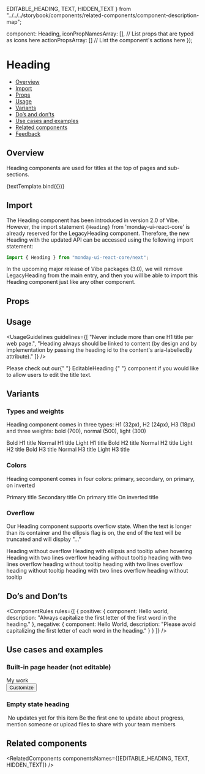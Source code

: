   EDITABLE_HEADING,
  TEXT,
  HIDDEN_TEXT
} from "../../../storybook/components/related-components/component-description-map";


  component: Heading,
  iconPropNamesArray: [], // List props that are typed as icons here
  actionPropsArray: [] // List the component's actions here
});

<Meta title="Text/Heading" component={Heading} argTypes={metaSettings.argTypes} decorators={metaSettings.decorators} />

<!--- Component template -->


# Heading

<!--- Component documentation -->

- [Overview](#overview)
- [Import](#import)
- [Props](#props)
- [Usage](#usage)
- [Variants](#variants)
- [Do’s and don’ts](#dos-and-donts)
- [Use cases and examples](#use-cases-and-examples)
- [Related components](#related-components)
- [Feedback](#feedback)

## Overview

Heading components are used for titles at the top of pages and sub-sections.

<Canvas>
  <Story name="Overview" args={{ children: "Title" }}>
    {textTemplate.bind({})}
  </Story>
</Canvas>

## Import

The Heading component has been introduced in version 2.0 of Vibe.
However, the import statement `{Heading}` from 'monday-ui-react-core' is already reserved for the <Link href="/?path=/docs/text-legacyheading--overview">LegacyHeading</Link> component.
Therefore, the new Heading with the updated API can be accessed using the following import statement:

```javascript
import { Heading } from "monday-ui-react-core/next";
```

In the upcoming major release of Vibe packages (3.0), we will remove LegacyHeading from the main entry, and then you will be able to import this Heading component
just like any other component.

## Props

<ArgsTable story="Overview" />

## Usage

<UsageGuidelines
  guidelines={[
    "Never include more than one H1 title per web page.",
    "Heading always should be linked to content (by design and by implementation by passing the heading id to the content's aria-labelledBy attribute)."
  ]}
/>

<Tip title="Not what you were looking for?">
  Please check out our{" "}
  <Link href="/?path=/docs/inputs-editableheading--overview" withoutSpacing size={Link.sizes.SMALL}>
    EditableHeading
  </Link>{" "}
  component if you would like to allow users to edit the title text.
</Tip>

## Variants

### Types and weights

Heading component comes in three types: H1 (32px), H2 (24px), H3 (18px) and three weights: bold (700), normal (500), light (300)

<Canvas>
  <Story name="Types and weights">
    <Flex
      gap={Flex.gaps.SMALL}
      direction={Flex.directions.COLUMN}
      justify={Flex.justify.START}
      align={Flex.align.START}
    >
      <Heading type={Heading.types.H1} weight={Heading.weights.BOLD}>
        Bold H1 title
      </Heading>
      <Heading type={Heading.types.H1} weight="normal">
        Normal H1 title
      </Heading>
      <Heading type={Heading.types.H1} weight={Heading.weights.LIGHT}>
        Light H1 title
      </Heading>
      <Heading type={Heading.types.H2} weight={Heading.weights.BOLD}>
        Bold H2 title
      </Heading>
      <Heading type={Heading.types.H2} weight={Heading.weights.NORMAL}>
        Normal H2 title
      </Heading>
      <Heading type={Heading.types.H2} weight={Heading.weights.LIGHT}>
        Light H2 title
      </Heading>
      <Heading type={Heading.types.H3} weight={Heading.weights.BOLD}>
        Bold H3 title
      </Heading>
      <Heading type={Heading.types.H3} weight={Heading.weights.NORMAL}>
        Normal H3 title
      </Heading>
      <Heading type={Heading.types.H3} weight={Heading.weights.LIGHT}>
        Light H3 title
      </Heading>
    </Flex>
  </Story>
</Canvas>

### Colors

Heading component comes in four colors: primary, secondary, on primary, on inverted

<Canvas>
  <Story name="Colors">
    <Flex direction={Flex.directions.COLUMN} align={Flex.align.START} gap={Flex.gaps.SMALL}>
      <Heading type={Heading.types.H2} color={Heading.colors.PRIMARY}>
        Primary title
      </Heading>
      <Heading type={Heading.types.H2} type={Heading.types.H2} type={Heading.types.H2} color={Heading.colors.SECONDARY}>
        Secondary title
      </Heading>
      <Heading
        element="div"
        type={Heading.types.H2}
        className={styles.primaryBackground}
        align={Heading.align.CENTER}
        color={Heading.colors.ON_PRIMARY}
      >
        On primary title
      </Heading>
      <Heading
        element="div"
        type={Heading.types.H2}
        className={styles.invertedBackground}
        align={Heading.align.CENTER}
        color={Heading.colors.ON_INVERTED}
      >
        On inverted title
      </Heading>
    </Flex>
  </Story>
</Canvas>

### Overflow

Our Heading component supports overflow state.
When the text is longer than its container and the ellipsis flag is on, the end of the text will be truncated and will display "..."

<Canvas>
  <Story name="Overflow" play={headingOverflowSuite}>
    <Flex
      id={OVERFLOW_TITLE_CONTAINER_ID}
      direction={Flex.directions.COLUMN}
      gap={Flex.gaps.MEDIUM}
      align={Flex.align.STRETCH}
      style={{ width: "50%" }}
    >
      <Heading type={Heading.types.H2} ellipsis={false}>
        Heading without overflow
      </Heading>
      <Heading
        type={Heading.types.H2}
        ellipsis
        /**for testing purposes**/
        data-testid={ONE_LINE_ELLIPSIS_TEST_ID}
        tooltipProps={{
          containerSelector: `#${OVERFLOW_TITLE_CONTAINER_ID}`
        }}
      >
        Heading with ellipsis and tooltip when hovering
      </Heading>
      <div>
        <Heading type={Heading.types.H2} ellipsis withoutTooltip maxLines={2}>
          Heading with two lines overflow heading without tooltip heading with two lines overflow heading without
          tooltip heading with two lines overflow heading without tooltip heading with two lines overflow heading
          without tooltip
        </Heading>
      </div>
    </Flex>
  </Story>
</Canvas>

## Do’s and Don’ts

<ComponentRules
  rules={[
    {
      positive: {
        component: <Heading>Hello world</Heading>,
        description: "Always capitalize the first letter of the first word in the heading."
      },
      negative: {
        component: <Heading>Hello World</Heading>,
        description: "Please avoid capitalizing the first letter of each word in the heading."
      }
    }
  ]}
/>

## Use cases and examples

### Built-in page header (not editable)

<Canvas>
  <Story name="Built-in page header (not editable)">
    <div style={{ width: "100%" }}>
      <Heading type={Heading.types.H1} id="my-work-id">
        My work
      </Heading>
      <Divider className={styles.pageDivider} />
      <Flex align={Flex.align.CENTER} gap={Flex.gaps.SMALL} aria-labelledby="my-work-id">
        <Search wrapperClassName={styles.pageHeaderSearch} placeholder="Search" />
        <Checkbox label="Hide done items" checked />
        <Button leftIcon={Custom} kind={Button.kinds.TERTIARY}>
          Customize
        </Button>
      </Flex>
    </div>
  </Story>
</Canvas>

### Empty state heading

<Canvas>
  <Story name="Empty state heading">
    <div className={styles.emptyStateContainer} aria-labelledby="empty-state-id">
      <img style={{ width: "290px" }} src={emptyStateExample} alt="" />
      <Heading type={Heading.types.H2} id="empty-state-id" className={styles.emptyStateHeading}>
        No updates yet for this item
      </Heading>
      <Text element="span" type={Text.types.TEXT1} style={{ width: "50%", textAlign: "center" }} ellipsis={false}>
        Be the first one to update about progress, mention someone or upload files to share with your team members
      </Text>
    </div>
  </Story>
</Canvas>

## Related components

<RelatedComponents componentsNames={[EDITABLE_HEADING, TEXT, HIDDEN_TEXT]} />

